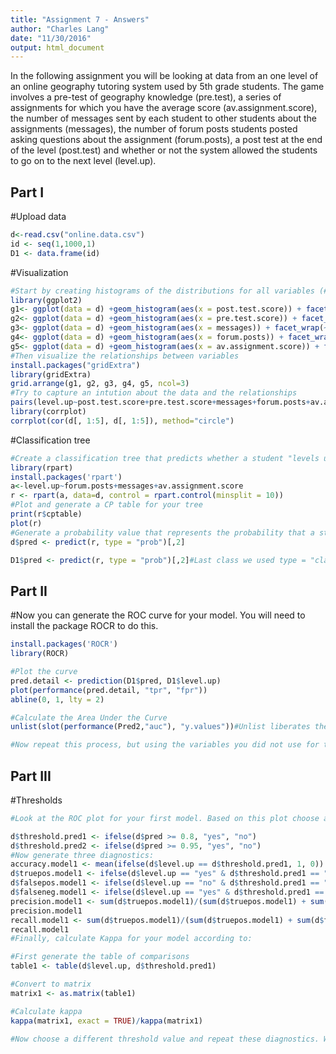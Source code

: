 ```yaml
---
title: "Assignment 7 - Answers"
author: "Charles Lang"
date: "11/30/2016"
output: html_document
---
```


In the following assignment you will be looking at data from an one level of an online geography tutoring system used by 5th grade students. The game involves a pre-test of geography knowledge (pre.test), a series of assignments for which you have the average score (av.assignment.score),  the number of messages sent by each student to other students about the assignments (messages), the number of forum posts students posted asking questions about the assignment (forum.posts), a post test at the end of the level (post.test) and whether or not the system allowed the students to go on to the next level (level.up).  

## Part I

#Upload data
```r
d<-read.csv("online.data.csv")
id <- seq(1,1000,1)
D1 <- data.frame(id)
```

#Visualization 
```r
#Start by creating histograms of the distributions for all variables (#HINT: look up "facet" in the ggplot documentation)
library(ggplot2)
g1<- ggplot(data = d) +geom_histogram(aes(x = post.test.score)) + facet_wrap(~ level.up, )
g2<- ggplot(data = d) +geom_histogram(aes(x = pre.test.score)) + facet_wrap(~ level.up)
g3<- ggplot(data = d) +geom_histogram(aes(x = messages)) + facet_wrap(~ level.up)
g4<- ggplot(data = d) +geom_histogram(aes(x = forum.posts)) + facet_wrap(~ level.up)
g5<- ggplot(data = d) +geom_histogram(aes(x = av.assignment.score)) + facet_wrap(~ level.up)
#Then visualize the relationships between variables
install.packages("gridExtra")
library(gridExtra)
grid.arrange(g1, g2, g3, g4, g5, ncol=3)
#Try to capture an intution about the data and the relationships
pairs(level.up~post.test.score+pre.test.score+messages+forum.posts+av.assignment.score,data=d)
library(corrplot)
corrplot(cor(d[, 1:5], d[, 1:5]), method="circle")
```
#Classification tree
```r
#Create a classification tree that predicts whether a student "levels up" in the online course using three variables of your choice (As we did last time, set all controls to their minimums)
library(rpart)
install.packages('rpart')
a<-level.up~forum.posts+messages+av.assignment.score
r <- rpart(a, data=d, control = rpart.control(minsplit = 10))
#Plot and generate a CP table for your tree 
print(r$cptable)
plot(r)
#Generate a probability value that represents the probability that a student levels up based your classification tree 
d$pred <- predict(r, type = "prob")[,2]

D1$pred <- predict(r, type = "prob")[,2]#Last class we used type = "class" which predicted the classification for us, this time we are using type = "prob" to see the probability that our classififcation is based on.
```
## Part II
#Now you can generate the ROC curve for your model. You will need to install the package ROCR to do this.
```r
install.packages('ROCR')
library(ROCR)

#Plot the curve
pred.detail <- prediction(D1$pred, D1$level.up) 
plot(performance(pred.detail, "tpr", "fpr"))
abline(0, 1, lty = 2)

#Calculate the Area Under the Curve
unlist(slot(performance(Pred2,"auc"), "y.values"))#Unlist liberates the AUC value from the "performance" object created by ROCR

#Now repeat this process, but using the variables you did not use for the previous model and compare the plots & results of your two models. Which one do you think was the better model? Why?
```
## Part III
#Thresholds
```r
#Look at the ROC plot for your first model. Based on this plot choose a probability threshold that balances capturing the most correct predictions against false positives. Then generate a new variable in your data set that classifies each student according to your chosen threshold.

d$threshold.pred1 <- ifelse(d$pred >= 0.8, "yes", "no")
d$threshold.pred2 <- ifelse(d$pred >= 0.95, "yes", "no")
#Now generate three diagnostics:
accuracy.model1 <- mean(ifelse(d$level.up == d$threshold.pred1, 1, 0))
d$truepos.model1 <- ifelse(d$level.up == "yes" & d$threshold.pred1 == "yes", 1, 0)
d$falsepos.model1 <- ifelse(d$level.up == "no" & d$threshold.pred1 == "yes", 1,0)
d$falseneg.model1 <- ifelse(d$level.up == "yes" & d$threshold.pred1 == "no", 1,0)
precision.model1 <- sum(d$truepos.model1)/(sum(d$truepos.model1) + sum(d$falsepos.model1))
precision.model1
recall.model1 <- sum(d$truepos.model1)/(sum(d$truepos.model1) + sum(d$falseneg.model1))
recall.model1
#Finally, calculate Kappa for your model according to:

#First generate the table of comparisons
table1 <- table(d$level.up, d$threshold.pred1)

#Convert to matrix
matrix1 <- as.matrix(table1)

#Calculate kappa
kappa(matrix1, exact = TRUE)/kappa(matrix1)

#Now choose a different threshold value and repeat these diagnostics. What conclusions can you draw about your two thresholds?

```



